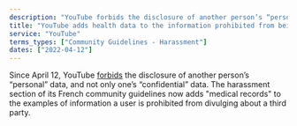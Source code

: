 ```yaml
---
description: "YouTube forbids the disclosure of another person’s “personal” data, and not only one’s “confidential” data."
title: "YouTube adds health data to the information prohibited from being published"
service: "YouTube"
terms_types: ["Community Guidelines - Harassment"]
dates: ["2022-04-12"]
---
```


Since April 12, YouTube <a target="_blank" rel="noopener" href="https://github.com/OpenTermsArchive/france-elections-versions/commit/9d6c4832b8ff3de62b095b1b29c53d83c7722d27?diff=split&short_path=0222544#">forbids</a> the disclosure of another person’s “personal” data, and not only one’s “confidential” data. The harassment section of its French community guidelines now adds "medical records" to the examples of information a user is prohibited from divulging about a third party. 
